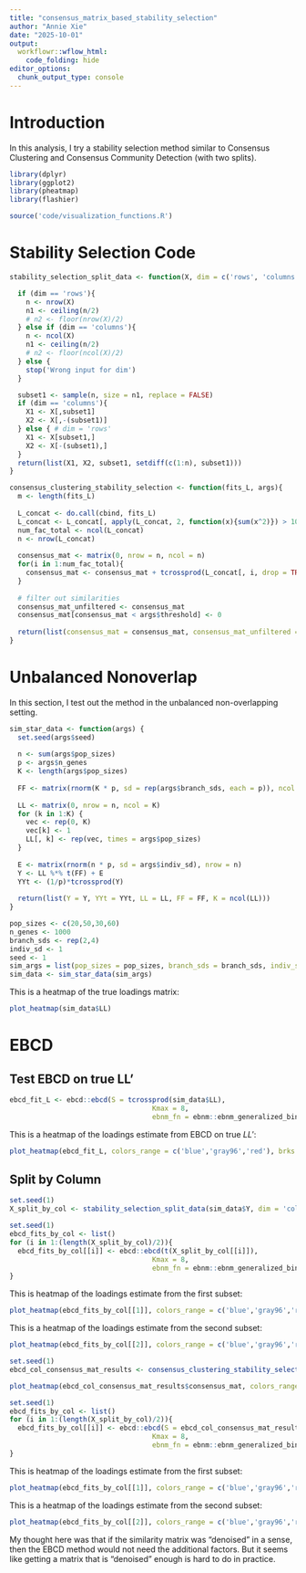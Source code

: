```yaml
---
title: "consensus_matrix_based_stability_selection"
author: "Annie Xie"
date: "2025-10-01"
output: 
  workflowr::wflow_html:
    code_folding: hide
editor_options:
  chunk_output_type: console
---
```


# Introduction

In this analysis, I try a stability selection method similar to Consensus Clustering and Consensus Community Detection (with two splits).

```r
library(dplyr)
library(ggplot2)
library(pheatmap)
library(flashier)
```

```r
source('code/visualization_functions.R')
```

# Stability Selection Code
```r
stability_selection_split_data <- function(X, dim = c('rows', 'columns')){

  if (dim == 'rows'){
    n <- nrow(X)
    n1 <- ceiling(n/2)
    # n2 <- floor(nrow(X)/2)
  } else if (dim == 'columns'){
    n <- ncol(X)
    n1 <- ceiling(n/2)
    # n2 <- floor(ncol(X)/2)
  } else {
    stop('Wrong input for dim')
  }

  subset1 <- sample(n, size = n1, replace = FALSE)
  if (dim == 'columns'){
    X1 <- X[,subset1]
    X2 <- X[,-(subset1)]
  } else { # dim = 'rows'
    X1 <- X[subset1,]
    X2 <- X[-(subset1),]
  }
  return(list(X1, X2, subset1, setdiff(c(1:n), subset1)))
}
```

```r

consensus_clustering_stability_selection <- function(fits_L, args){
  m <- length(fits_L)
  
  L_concat <- do.call(cbind, fits_L)
  L_concat <- L_concat[, apply(L_concat, 2, function(x){sum(x^2)}) > 10^(-10)]
  num_fac_total <- ncol(L_concat)
  n <- nrow(L_concat)
  
  consensus_mat <- matrix(0, nrow = n, ncol = n)
  for(i in 1:num_fac_total){
    consensus_mat <- consensus_mat + tcrossprod(L_concat[, i, drop = TRUE])
  }
  
  # filter out similarities
  consensus_mat_unfiltered <- consensus_mat
  consensus_mat[consensus_mat < args$threshold] <- 0
  
  return(list(consensus_mat = consensus_mat, consensus_mat_unfiltered = consensus_mat_unfiltered))
}
```

# Unbalanced Nonoverlap

In this section, I test out the method in the unbalanced non-overlapping setting.

```r
sim_star_data <- function(args) {
  set.seed(args$seed)
  
  n <- sum(args$pop_sizes)
  p <- args$n_genes
  K <- length(args$pop_sizes)
  
  FF <- matrix(rnorm(K * p, sd = rep(args$branch_sds, each = p)), ncol = K)
  
  LL <- matrix(0, nrow = n, ncol = K)
  for (k in 1:K) {
    vec <- rep(0, K)
    vec[k] <- 1
    LL[, k] <- rep(vec, times = args$pop_sizes)
  }
  
  E <- matrix(rnorm(n * p, sd = args$indiv_sd), nrow = n)
  Y <- LL %*% t(FF) + E
  YYt <- (1/p)*tcrossprod(Y)
  
  return(list(Y = Y, YYt = YYt, LL = LL, FF = FF, K = ncol(LL)))
}
```

```r
pop_sizes <- c(20,50,30,60)
n_genes <- 1000
branch_sds <- rep(2,4)
indiv_sd <- 1
seed <- 1
sim_args = list(pop_sizes = pop_sizes, branch_sds = branch_sds, indiv_sd = indiv_sd, n_genes = n_genes, seed = seed)
sim_data <- sim_star_data(sim_args)
```

This is a heatmap of the true loadings matrix:
```r
plot_heatmap(sim_data$LL)
```

# EBCD

## Test EBCD on true LL'

```r
ebcd_fit_L <- ebcd::ebcd(S = tcrossprod(sim_data$LL), 
                                   Kmax = 8, 
                                   ebnm_fn = ebnm::ebnm_generalized_binary)$EL
```

This is a heatmap of the loadings estimate from EBCD on true $LL'$:
```r
plot_heatmap(ebcd_fit_L, colors_range = c('blue','gray96','red'), brks = seq(-max(abs(ebcd_fit_L)), max(abs(ebcd_fit_L)), length.out = 50))
```

## Split by Column

```r
set.seed(1)
X_split_by_col <- stability_selection_split_data(sim_data$Y, dim = 'columns')
```

```r
set.seed(1)
ebcd_fits_by_col <- list()
for (i in 1:(length(X_split_by_col)/2)){
  ebcd_fits_by_col[[i]] <- ebcd::ebcd(t(X_split_by_col[[i]]), 
                                   Kmax = 8, 
                                   ebnm_fn = ebnm::ebnm_generalized_binary)$EL
}
```

This is heatmap of the loadings estimate from the first subset:
```r
plot_heatmap(ebcd_fits_by_col[[1]], colors_range = c('blue','gray96','red'), brks = seq(-max(abs(ebcd_fits_by_col[[1]])), max(abs(ebcd_fits_by_col[[1]])), length.out = 50))
```

This is a heatmap of the loadings estimate from the second subset:
```r
plot_heatmap(ebcd_fits_by_col[[2]], colors_range = c('blue','gray96','red'), brks = seq(-max(abs(ebcd_fits_by_col[[2]])), max(abs(ebcd_fits_by_col[[2]])), length.out = 50))
```

```r
set.seed(1)
ebcd_col_consensus_mat_results <- consensus_clustering_stability_selection(list(ebcd_fits_by_col[[1]], ebcd_fits_by_col[[2]]), args = list(threshold = 1))
```

```r
plot_heatmap(ebcd_col_consensus_mat_results$consensus_mat, colors_range = c('blue','gray96','red'), brks = seq(-max(abs(ebcd_col_consensus_mat_results$consensus_mat)), max(abs(ebcd_col_consensus_mat_results$consensus_mat)), length.out = 50))
```

```r
set.seed(1)
ebcd_fits_by_col <- list()
for (i in 1:(length(X_split_by_col)/2)){
  ebcd_fits_by_col[[i]] <- ebcd::ebcd(S = ebcd_col_consensus_mat_results$consensus_mat, 
                                   Kmax = 8, 
                                   ebnm_fn = ebnm::ebnm_generalized_binary)$EL
}
```

This is heatmap of the loadings estimate from the first subset:
```r
plot_heatmap(ebcd_fits_by_col[[1]], colors_range = c('blue','gray96','red'), brks = seq(-max(abs(ebcd_fits_by_col[[1]])), max(abs(ebcd_fits_by_col[[1]])), length.out = 50))
```

This is a heatmap of the loadings estimate from the second subset:
```r
plot_heatmap(ebcd_fits_by_col[[2]], colors_range = c('blue','gray96','red'), brks = seq(-max(abs(ebcd_fits_by_col[[2]])), max(abs(ebcd_fits_by_col[[2]])), length.out = 50))
```

My thought here was that if the similarity matrix was "denoised" in a sense, then the EBCD method would not need the additional factors. But it seems like getting a matrix that is "denoised" enough is hard to do in practice.

